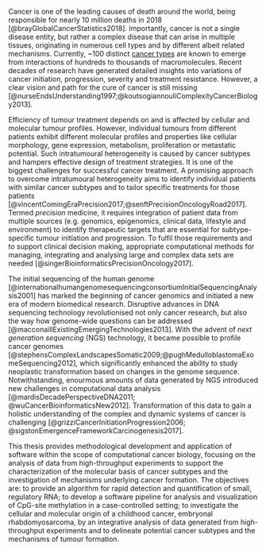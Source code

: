 Cancer is one of the leading causes of death around the world, being responsible for nearly 10 million deaths in 2018 [@brayGlobalCancerStatistics2018]. Importantly, cancer is not a single disease entity, but rather a complex disease that can arise in multiple tissues, originating in numerous cell types and by different albeit related mechanisms. Currently, ~100 distinct [cancer types](https://www.cancer.gov/types) are known to emerge from interactions of hundreds to thousands of macromolecules. Recent decades of research have generated detailed insights into variations of cancer initiation, progression, severity and treatment resistance. However, a clear vision and path for the cure of cancer is still missing [@nurseEndsUnderstanding1997;@koutsogiannouliComplexityCancerBiology2013]. 

Efficiency of tumour treatment depends on and is affected by cellular and molecular tumour profiles. However, individual tumours from different patients exhibit different molecular profiles and properties like cellular morphology, gene expression, metabolism, proliferation or metastatic potential. Such intratumoural heterogeneity is caused by cancer subtypes and hampers effective design of treatment strategies. It is one of the biggest challenges for successful cancer treatment. A promising approach to overcome intratumoural heterogeneity aims to identify individual patients with similar cancer subtypes and to tailor specific treatments for those patients [@vincentComingEraPrecision2017;@senftPrecisionOncologyRoad2017]. Termed *precision* medicine, it requires integration of patient data from multiple sources (e.g. genomics, epigenomics, clinical data, lifestyle and environment) to identify therapeutic targets that are essential for subtype-specific tumour initiation and progression. To fulfil those requirements and to support clinical decision making, appropriate computational methods for managing, integrating and analysing large and complex data sets are needed [@singerBioinformaticsPrecisionOncology2017].

The initial sequencing of the human genome [@internationalhumangenomesequencingconsortiumInitialSequencingAnalysis2001] has marked the beginning of cancer genomics and initiated a new era of modern biomedical research. Disruptive advances in DNA sequencing technology revolutionised not only cancer research, but also the way how genome-wide questions can be addressed [@macconaillExistingEmergingTechnologies2013]. With the advent of *next generation sequencing* (NGS) technology, it became possible to profile cancer genomes [@stephensComplexLandscapesSomatic2009;@pughMedulloblastomaExomeSequencing2012], which significantly enhanced the ability to study neoplastic transformation based on changes in the genome sequence. Notwithstanding, enourmous amounts of data generated by NGS introduced new challenges in computational data analysis [@mardisDecadePerspectiveDNA2011; @wuCancerBioinformaticsNew2012]. Transformation of this data to gain a holistic understanding of the complex and dynamic systems of cancer is challenging [@grizziCancerInitiationProgression2006; @sigstonEmergenceFrameworkCarcinogenesis2017].

This thesis provides methodological development and application of software within the scope of computational cancer biology, focusing on the analysis of data from high-throughput experiments to support the characterization of the molecular basis of cancer subtypes and the investigation of mechanisms underlying cancer formation. The objectives are: to provide an algorithm for rapid detection and quantification of small, regulatory RNA; to develop a software pipeline for analysis and visualization of CpG-site methylation in a case-controlled setting; to investigate the cellular and molecular origin of a childhood cancer, embryonal rhabdomyosarcoma, by an integrative analysis of data generated from high-throughput experiments and to delineate potential cancer subtypes and the mechanisms of tumour formation.
